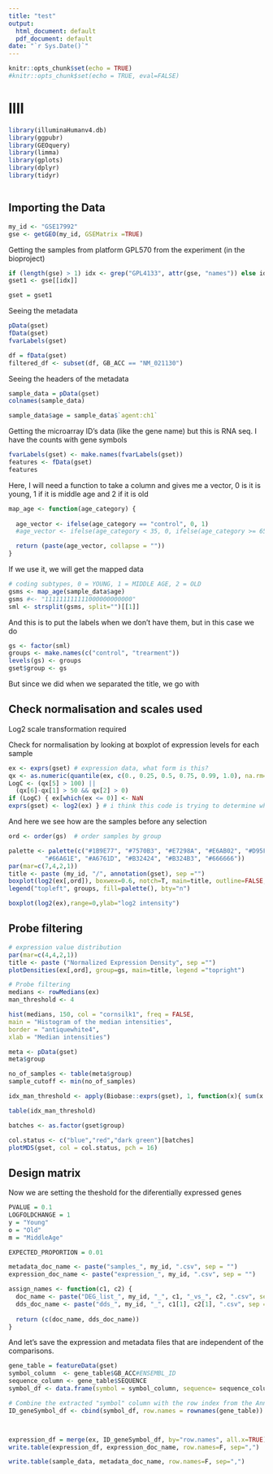 ```yaml
---
title: "test"
output:
  html_document: default
  pdf_document: default
date: "`r Sys.Date()`"
---
```


```r
knitr::opts_chunk$set(echo = TRUE)
#knitr::opts_chunk$set(echo = TRUE, eval=FALSE)

```

# llll

```r
library(illuminaHumanv4.db)
library(ggpubr)
library(GEOquery)
library(limma)
library(gplots)
library(dplyr)
library(tidyr)



```

## Importing the Data

```r
my_id <- "GSE17992"
gse <- getGEO(my_id, GSEMatrix =TRUE)
```

Getting the samples from platform GPL570 from the experiment (in the bioproject)
```r
if (length(gse) > 1) idx <- grep("GPL4133", attr(gse, "names")) else idx <- 1
gset1 <- gse[[idx]]

gset = gset1

```


Seeing the metadata
```r
pData(gset)
fData(gset)
fvarLabels(gset)
```
```r
df = fData(gset)
filtered_df <- subset(df, GB_ACC == "NM_021130")

```

Seeing the headers of the metadata
```r
sample_data = pData(gset)
colnames(sample_data)

```


```r
sample_data$age = sample_data$`agent:ch1`


```



Getting the microarray ID's data (like the gene name) but this is RNA seq. I have the counts with gene symbols

```r
fvarLabels(gset) <- make.names(fvarLabels(gset))
features <- fData(gset)
features
```

Here, I will need a function to take a column and gives me a vector, 0 is it is young, 1 if it is middle age and 2 if it is old
```r
map_age <- function(age_category) {
  
  age_vector <- ifelse(age_category == "control", 0, 1)
  #age_vector <- ifelse(age_category < 35, 0, ifelse(age_category >= 65, 2, 1))

  return (paste(age_vector, collapse = ""))
}

```

If we use it, we will get the mapped data

```r
# coding subtypes, 0 = YOUNG, 1 = MIDDLE AGE, 2 = OLD
gsms <- map_age(sample_data$age)
gsms #<- "111111111111000000000000"
sml <- strsplit(gsms, split="")[[1]]
```
And this is to put the labels when we don't have them, but in this case we do
```r

gs <- factor(sml)
groups <- make.names(c("control", "trearment"))
levels(gs) <- groups
gset$group <- gs
```
But since we did when we separated the title, we go with


## Check normalisation and scales used

Log2 scale transformation required

Check for normalisation by looking at boxplot of expression levels for each sample


```r
ex <- exprs(gset) # expression data, what form is this?
qx <- as.numeric(quantile(ex, c(0., 0.25, 0.5, 0.75, 0.99, 1.0), na.rm=T))
LogC <- (qx[5] > 100) ||
  (qx[6]-qx[1] > 50 && qx[2] > 0)
if (LogC) { ex[which(ex <= 0)] <- NaN
exprs(gset) <- log2(ex) } # i think this code is trying to determine whether the data is in log2 format yet
```

And here we see how are the samples before any selection
```r

ord <- order(gs)  # order samples by group

palette <- palette(c("#1B9E77", "#7570B3", "#E7298A", "#E6AB02", "#D95F02",
          "#66A61E", "#A6761D", "#B32424", "#B324B3", "#666666"))
par(mar=c(7,4,2,1))
title <- paste (my_id, "/", annotation(gset), sep ="")
boxplot(log2(ex[,ord]), boxwex=0.6, notch=T, main=title, outline=FALSE, las=2, col=gs[ord])
legend("topleft", groups, fill=palette(), bty="n")
```


```r
boxplot(log2(ex),range=0,ylab="log2 intensity")
```


## Probe filtering

```r
# expression value distribution
par(mar=c(4,4,2,1))
title <- paste ("Normalized Expression Density", sep ="")
plotDensities(ex[,ord], group=gs, main=title, legend ="topright")
```

```r
# Probe filtering
medians <- rowMedians(ex)
man_threshold <- 4 

hist(medians, 150, col = "cornsilk1", freq = FALSE, 
main = "Histogram of the median intensities", 
border = "antiquewhite4",
xlab = "Median intensities")
```

```r
meta <- pData(gset)
meta$group
```

```r
no_of_samples <- table(meta$group)
sample_cutoff <- min(no_of_samples)

idx_man_threshold <- apply(Biobase::exprs(gset), 1, function(x){ sum(x > man_threshold) >= sample_cutoff})

table(idx_man_threshold)
```


```r
batches <- as.factor(gset$group)

col.status <- c("blue","red","dark green")[batches]
plotMDS(gset, col = col.status, pch = 16)
```




## Design matrix

Now we are setting the theshold for the diferentially expressed genes
```r
PVALUE = 0.1
LOGFOLDCHANGE = 1
y = "Young"
o = "Old"
m = "MiddleAge"

EXPECTED_PROPORTION = 0.01

metadata_doc_name <- paste("samples_", my_id, ".csv", sep = "")
expression_doc_name <- paste("expression_", my_id, ".csv", sep = "")

assign_names <- function(c1, c2) {
  doc_name <- paste("DEG_list_", my_id, "_", c1, "_vs_", c2, ".csv", sep = "")
  dds_doc_name <- paste("dds_", my_id, "_", c1[1], c2[1], ".csv", sep = "")
  
  return (c(doc_name, dds_doc_name))
}

```

And let's save the expression and metadata files that are independent of the comparisons.
```r
gene_table = featureData(gset)
symbol_column  <- gene_table$GB_ACC#ENSEMBL_ID
sequence_column <- gene_table$SEQUENCE
symbol_df <- data.frame(symbol = symbol_column, sequence= sequence_column)

# Combine the extracted "symbol" column with the row index from the AnnotatedDataFrame
ID_geneSymbol_df <- cbind(symbol_df, row.names = rownames(gene_table))



expression_df = merge(ex, ID_geneSymbol_df, by="row.names", all.x=TRUE)
write.table(expression_df, expression_doc_name, row.names=F, sep=",")

write.table(sample_data, metadata_doc_name, row.names=F, sep=",")

```

